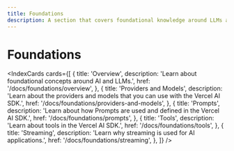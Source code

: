 ```yaml
---
title: Foundations
description: A section that covers foundational knowledge around LLMs and concepts crucial to the Vercel AI SDK
---
```


# Foundations

<IndexCards
  cards={[
    {
      title: 'Overview',
      description: 'Learn about foundational concepts around AI and LLMs.',
      href: '/docs/foundations/overview',
    },
    {
      title: 'Providers and Models',
      description:
        'Learn about the providers and models that you can use with the Vercel AI SDK.',
      href: '/docs/foundations/providers-and-models',
    },
    {
      title: 'Prompts',
      description:
        'Learn about how Prompts are used and defined in the Vercel AI SDK.',
      href: '/docs/foundations/prompts',
    },
    {
      title: 'Tools',
      description: 'Learn about tools in the Vercel AI SDK.',
      href: '/docs/foundations/tools',
    },
    {
      title: 'Streaming',
      description: 'Learn why streaming is used for AI applications.',
      href: '/docs/foundations/streaming',
    },
  ]}
/>
